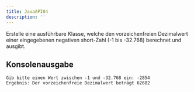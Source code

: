 ```yaml
---
title: JavaAPI04
description: ''
---
```



Erstelle eine ausführbare Klasse, welche den vorzeichenfreien Dezimalwert einer
eingegebenen negativen short-Zahl (-1 bis -32.768) berechnet und ausgibt.

## Konsolenausgabe

```console
Gib bitte einen Wert zwischen -1 und -32.768 ein: -2854
Ergebnis: Der vorzeichenfreie Dezimalwert beträgt 62682
```

<Exercise pullRequest="33" branchSuffix="java-api/04" />
